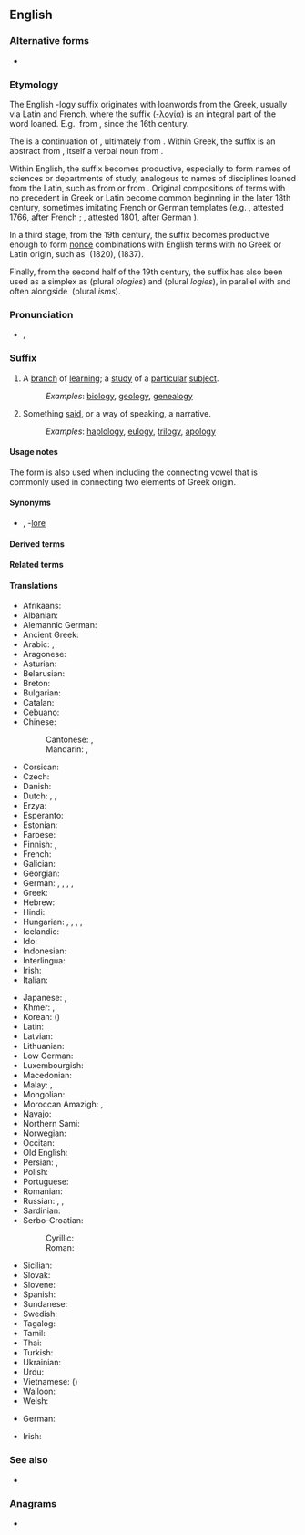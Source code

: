 {{also|logy}}
==English==
{{wikipedia}}

===Alternative forms===
* {{l|en|-ology}}

===Etymology===
{{root|en|ine-pro|*leǵ-}}
The English -logy suffix originates with loanwords from the Greek, usually via Latin and French, where the suffix ([[-λογία]]) is an integral part of the word loaned. E.g. {{m|en|astrology}} from {{m|la|astrologia}}, since the 16th century.

The {{der|en|fr|-logie}} is a continuation of {{der|en|la|-logia}}, ultimately from {{der|en|grc|-λογία}}. Within Greek, the suffix is an {{m|grc|-ία}} abstract from {{m|grc|λόγος|t=account, explanation, narrative}}, itself a verbal noun from {{m|grc|λέγω|t=I [[say]], [[speak]], [[converse]], tell a story}}.

Within English, the suffix becomes productive, especially to form names of sciences or departments of study, analogous to names of disciplines loaned from the Latin, such as {{m|en|astrology}} from {{m|la|astrologia}} or {{m|en|geology}} from {{m|la|geologia}}. Original compositions of terms with no precedent in Greek or Latin become common beginning in the later 18th century, sometimes imitating French or German templates (e.g. {{m|en|insectology}}, attested 1766, after French {{m|fr|insectologie}}; {{m|en|terminology}}, attested 1801, after German {{m|de|Terminologie}}).

In a third stage, from the 19th century, the suffix becomes productive enough to form [[nonce]] combinations with English terms with no Greek or Latin origin, such as {{m|en|undergroundology}} (1820), {{m|en|hatology}} (1837).

Finally, from the second half of the 19th century, the suffix has also been used as a simplex as {{m|en|ology}} (plural ''ologies'') and {{m|en|logy}} (plural ''logies''), in parallel with and often alongside {{m|en|ism}} (plural ''isms'').

===Pronunciation===
* {{enPR|ləjē}}, {{IPA|en|/ləd͡ʒi/}}

===Suffix===
{{en-noun|-logies}}

# A [[branch]] of [[learning]]; a [[study]] of a [[particular]] [[subject]].
#: ''Examples'': [[biology]], [[geology]], [[genealogy]]
# Something [[said]], or a way of speaking, a narrative.
#: ''Examples'': [[haplology]], [[eulogy]], [[trilogy]], [[apology]]

====Usage notes====
The form {{m|en|-ology}} is also used when including the connecting vowel {{m|en|-o-}} that is commonly used in connecting two elements of Greek origin.

====Synonyms====
* {{sense|branch of learning}} {{l|en|-ics}}, -[[lore]]

====Derived terms====
{{suffixsee|en}}
{{der4|en
|acarology
|acridology
|actinobiology
|actinology
|addictology
|adenology
|aerobiology
|aerogeology
|aerology
|aeropalynology
|aesthesiophysiology
|aetiology
|agnatology
|agnoiology
|agnotology
|agrobiology
|agrobiotechnology
|agroecology
|agrohydrology
|agrology
|agrostology
|aitiology
|alcohology
|alethiology
|alethology
|algesiology
|algology
|allergology
|amphibiology
|anaesthesiology
|anaplastology
|andrology
|anesthesiology
|angelology
|angiocardiology
|angiology
|angiopathology
|anthropobiology
|anthropology
|anthrozoology
|aphasiology
|apidology
|apiology
|arachnology
|arbovirology
|archaeology
|archaeomalacology
|archaeozoology
|archeology
|archeomalacology
|archeozoology
|arcology
|areology
|aretalogy
|arteriology
|arthrology
|arthropodology
|Assyriology
|assyriology
|asteroseismology
|astrobiology
|astrogeology
|astrology
|astroseismology
|astrotheology
|atmology
|atomology
|audiology
|autecology
|auxology
|axiology
|bacteriology
|balneology
|baraminology
|benthology
|bioarchaeology
|biocenology
|bioclimatology
|biocoenology
|bioecology
|biology
|biometeorology
|biomusicology
|biomythology
|biopharmacology
|biophysiology
|biopsychology
|biosociology
|biotechnology
|biotoxicology
|boxology
|brachylogy
|bromatology
|bronchoesophagology
|bronchooesophagology
|bronchology
|brontology
|brontotheology
|bryology
|bryotechnology
|bryozoology
|Buddhology
|cacology
|campanology
|arcinology
|cardioangiology
|cardiology
|cardiovasology
|cariology
|carphology
|carpology
|cecidiology
|cecidology
|cereology
|cetology
|characterology
|cheirology
|chelonology
|chemoecology
|chirology
|choreology
|chorology
|chresmology
|Christology
|chorology
|chronobiology
|chronology
|chronopharmacology
|cirripedology
|climatology
|codicology
|codology
|cohomology
|coleopterology
|coloproctology
|comitology
|communicology
|communioecclesiology
|communio-ecclesiology
|conchology
|coniology
|contactology
|coprology
|cosmetology
|cosmobiology
|cosmochronology
|cosmogeology
|cosmology
|cosmotheology
|craniology
|criminology
|criteriology
|crustaceology
|cryobiology
|cryology
|cryotechnology
|cryptology
|cryptozoology
|culturology
|cynology
|cytohistology
|cytology
|cytomorphology
|cytopathology
|cytophysiology
|dactylology
|decalogy
|deltiology
|demonology
|dendroarchaeology
|dendroarcheology
|dendrochronology
|dendroclimatology
|dendrology
|deontology
|dermatology
|dermatopathology
|dermatovenerology
|desmology
|diabetology
|dialectology
|dianoiology
|diatomology
|dietology
|dipterology
|dittology
|docimology
|dosology
|doxology
|dracology
|draconology
|dracontology
|dramatology
|dysteleology
|ecclesiology
|eccrinology
|echinodermology
|echocardiology
|ecoclimatology
|ecohydrology
|ecology
|ecomorphology
|ecopedology
|ecophysiology
|ecopsychology
|ecotechnology
|ecotoxicology
|ecotrophology
|edaphology
|Egyptology
|egyptology
|eidology
|electropathology
|electrophysiology
|electrotechnology
|embryology
|emetology
|encephalology
|endocrinology
|endodontology
|endourology
|enigmatology
|enology
|enterology
|entomology
|environtology
|enzymology
|epeirology
|epidemiology
|epidemology
|epileptology
|epiphytology
|epistemology
|epizootiology
|escapology
|eschatology
|esophagology
|Esperantology
|esthesiophysiology
|ethicotheology
|ethnoarchaeology
|ethnoarcheology
|ethnoecology
|ethnology
|ethnomethodology
|ethnomusicology
|ethnoorganology
|ethno-organology
|ethnopharmacology
|ethnopsychology
|ethology
|etiology
|Etruscology
|etymology
|exobiology
|exogeology
|exomorphology
|fetology
|fornicology
|futurology
|Francology
|galactology
|garbageology
|garbology
|gastrology
|gastroenterology
|gelotology
|gemellology
|geminology
|gemmology
|gemology
|genealogy
|genecology
|geoarchaeology
|geoarcheology
|geobiology
|geochronology
|geocryology
|geoecology
|geohydrology
|geology
|geomicrobiology
|geomorphology
|geopathology
|geopedology
|geotechnology
|geratology
|gerodontology
|gerontology
|glaciology
|glossology
|glottochronology
|glottology
|glycobiology
|gnathology
|gnoseology
|graminology
|grammatology
|graphology
|gynaecology
|gynecology
|hagiology
|haematology
|haematopathology
|haemostaseology
|hamartiology
|hamartology
|haplology
|helcology
|heliology
|helioseismology
|helminthology
|hematology
|hematopathology
|hemostaseology
|henology
|hepatogastroenterology
|hepato-gastroenterology
|hepatology
|heptalogy
|herbology
|heresiology
|herpetology
|heterology
|heteropterology
|hexalogy
|hippology
|histology
|histomorphology
|histopathology
|historiology
|histotechnology
|Hittitology
|hodology
|holomorphology
|hominology
|homoiology
|homology
|horology
|humorology
|hydrobiology
|hydroecology
|hydrogeology
|hydrology
|hydrometeorology
|hydromicrobiology
|hydromorphology
|hymenopterology
|hymnology
|hypnology
|iatroastrology
|iatrotheology
|ichnology
|ichthyology
|ichthyotheology
|iconology
|ideology
|imageology
|imagology
|imamology
|immunobiology
|immunocytology
|immunodermatology
|immunohaematology
|immunohematology
|immunohistology
|immunology
|immunopathology
|implantology
|Indology
|infectiology
|infology
|insectology
|Iranology
|irenology
|iridology
|Islamology
|Japanology
|Judeology
|kairology
|karstology
|karyology
|karyomorphology
|Kibology
|kidology
|killology
|kinesiology
|kinology
|knobology
|Kremlinology
|krenology
|Kurdology
|kymatology
|laryngology
|lepidopterology
|lexicology
|lichenology
|limnozoology
|limnology
|lipidology
|lithology
|lithotheology
|ludology
|lymphology
|malacology
|malacozoology
|maledictology
|mammalogy
|Mariology
|martyrology
|mediology
|meiobenthology
|melissopalynology
|melittology
|melittotheology
|melitto-theology
|menology
|mereology
|mereotopology
|mesology
|messianology
|metabiology
|metaphorology
|metapsychology
|meteorology
|meteoropathology
|methodology
|metrology
|microarchaeology
|microarcheology
|microbiology
|microclimatology
|microhistology
|micrology
|micrometeorology
|micromorphology
|micropalaeontology
|micropaleontology
|micropathology
|microtechnology
|mineralogy
|misology
|missiology
|mixology
|molinology
|monadology
|morology
|morphology
|morphophonology
|museology
|musicology
|Mycenology
|mycetology
|mycology
|myology
|myriapodology
|myrmecology
|mythology
|nanobiotechnology
|nanotechnology
|narcology
|narratology
|necrology
|nematology
|neology
|neonatology
|nephology
|nephrology
|neuroanthropology
|neurobiology
|neurocytology
|neuroendocrinology
|neuroethology
|neurogastroenterology
|neurohistology
|neuroimmunology
|neurology
|neuroophthalmology
|neuro-ophthalmology
|neurootology
|neuropathology
|neuropathophysiology
|neuropharmacology
|neurophenomenology
|neurophysiology
|neuropsychology
|neuropsychopharmacology
|neuroradiology
|neurotechnology
|nidology
|nomology
|noology
|nosology
|nostology
|numerology
|obesitology
|oceanology
|odonatology
|odontology
|odontostomatology
|odorology
|oenology
|oesophagology
|oikology
|omphalology
|oncohaematology
|oncohematology
|oncology
|oneirology
|onology
|onomasiology
|onomatology
|ontology
|ontopsychology
|ontotheology
|oology
|ophiology
|ophthalmology
|optotechnology
|orchidology
|organology
|ornithology
|orology
|orthokeratology
|orthology
|orthopterology
|osmology
|osteoarchaeology
|osteoarcheology
|osteoimmunology
|osteology
|otolaryngology
|otology
|otorhinolaryngology
|ovology
|paedodontology
|paedology
|pædology
|paidology
|palaeanthropology
|palæanthropology
|palaeoanthropology
|palaeobiology
|palaeoclimatology
|palaeoecology
|palaeoecophysiology
|palaeoentomology
|palaeohistology
|palaeohydrology
|palaeoichnology
|palaeoichthyology
|palaeolimnology
|palaeomorphology
|palaeontology
|palaeoosteology
|palaeoparasitology
|palaeopathology
|palaeopedology
|palaeophysiology
|palaeophytology
|palaeornithology
|palaeoserology
|palaeovirology
|palaeozoology
|paleoanthropology
|paleobiology
|paleoclimatology
|paleoecology
|paleoecophysiology
|paleoentomology
|paleohistology
|paleohydrology
|paleoichnology
|paleoichthyology
|paleolimnology
|paleomorphology
|paleontology
|paleoosteology
|paleoparasitology
|paleopathology
|paleopedology
|paleophysiology
|paleophytology
|paleornithology
|paleoserology
|paleovirology
|paleozoology
|palynology
|papyrology
|parachronology
|paralogy
|parapsychology
|parasitology
|paremiology
|parodontology
|pathobiology
|pathohistology
|pathology
|pathophysiology
|pathopsychology
|patrology
|pedobiology
|pedodontology
|pedology
|penology
|pentalogy
|perinatology
|periodontology
|pestology
|petinotheology
|petino-theology
|petrifactology
|petrology
|pharmacology
|pharyngology
|phenology
|phenomenology
|philology
|phlebology
|phonology
|photobiology
|photogeology
|photology
|phraseology
|phrenology
|phthisiology
|phycology
|phyllobiology
|physicotheology
|physico-theology
|physiology
|physiopathology
|phytobalneology
|phytoecology
|phytology
|phytomorphology
|phytonematology
|phytopalaeontology
|phytopaleontology
|phytopathology
|phytopharmacology
|phytophysiology
|phytosociology
|phytotechnology
|phytotheology
|phyto-theology
|pigeonology
|piphilology
|pisteology
|planetology
|planktology
|plumology
|pneumatology
|pneumology
|pneumonology
|podology
|poenology
|poetology
|politology
|polyetiology
|pomology
|ponerology
|posology
|potamology
|praxeology
|primatology
|proctology
|projectiology
|prophetology
|protistology
|protology
|protozoology
|psephology
|pseudoetymology
|pseudo-etymology
|psychobiology
|psychodermatology
|psychoendoneuroimmunology
|psychooncology
|psycho-oncology
|psychology
|psychoneuroendocrinoimmunology
|psychoneuroendocrinology
|psychoneuroimmunology
|psychopathology
|psychopharmacology
|psychophysiology
|psychotraumatology
|pteridology
|pulmology
|pulmonology
|pyramidology
|pyrology
|pyrotheology
|pyro-theology
|quadrilogy
|raciology
|radiobiology
|radioecology
|radiology
|radiooncology
|radiopathology
|radiopharmacology
|rastrology
|reflexology
|reptiliology
|rheology
|rheumatology
|rhinolaryngology
|rhinology
|rhodology
|rhythmology
|roentgenology
|runology
|sacramentology
|sarcology
|scatology
|scenology
|sclerochronology

|Scientology
|sedimentology
|seismology
|selenology
|semasiology
|sematology
|semiology
|senology
|seroepidemiology
|serology
|serpentology
|sexology
|Sinology
|sinology
|sitiology
|skeletochronology
|sociology
|sociobiology
|somatology
|somnology
|sophiology
|sophrology
|soteriology
|Sovietology
|spasmologyy
|speleology
|splanchnology
|spongiology
|sporalogy
|staurology
|stemmatology
|stomatology
|storiology
|strabismology
|strabology
|strigiology
|stromatology
|sucrology
|suggestology
|suicidology
|Sumerology
|symbology
|symptomatology
|symptomology
|syndesmology
|syndromatology
|synecology
|syphilology
|syzygiology
|tautology
|technology
|tegestology
|teleology
|teleradiology
|teratology
|terminology
|testamentology
|tetralogy
|teuthology
|thanatology
|thaumatology
|theology
|theriogenology
|theriology
|thermatology
|thermology
|Thracology
|thremmatology
|Tibetology
|tidology
|timology
|tocology
|tokology
|tonology
|topology
|toxicology
|transfusiology
|translatology
|transplantology
|trassology
|traumatology
|traumatopsychology
|tribology
|trichology
|trichopterology
|trilogy
|tropology
|trophology
|Turcology
|Turkology
|typology
|ufology
|urogynaecology
|urogynecology
|urology
|urooncology
|uro-oncology
|uroradiology
|vaccinology
|venereology
|venology
|vermeology
|vexillology
|victimology
|vinylogy
|virology
|vitaminology
|Volapükology
|volcanology
|vulcanology
|xenobiology
|xenology
|xylology
|zooarchaeology
|zooarcheology
|zooecology
|zoology
|zoomorphology
|zoopalaeontology
|zoopaleontology
|zoosociology
|zumology
|zymology
|zymotechnology
}}

{{der4|en|title=Derived terms pertaining to something said, or a way of speaking, a narrative
|analogy
|anthology
|apology
|dilogy
|duology
|eulogy
|haplology
|hexalogy
|quadrilogy
|tetralogy
|trilogy
}}

====Related terms====
{{rel4|en
|-logic
|-logical
|-logist
|ology
}}

====Translations====
{{trans-top|branch of learning}}
* Afrikaans: {{t|af|-logië}}
* Albanian: {{t|sq|-logjia}}
* Alemannic German: {{t|gsw|-logie|f}}
* Ancient Greek: {{t|grc|-λογία|f}}
* Arabic: {{t|ar|لوجيا|f|alt=ـلُوجِيَا}}, {{t+|ar|علم|m|alt=عِلْم اَلـ}}
* Aragonese: {{t|an|-lochía|f}}
* Asturian: {{t|ast|-loxía|f}}
* Belarusian: {{t|be|-ло́гія|f}}
* Breton: {{t|br|-loji|f}}
* Bulgarian: {{t|bg|-ло́гия|f}}
* Catalan: {{t+|ca|-logia|f}}
* Cebuano: {{t|ceb|-lohia}}
* Chinese:
*: Cantonese: {{t+|yue|學}}, {{t|yue|学|tr=haak}}
*: Mandarin: {{t+|cmn|學}}, {{t+|cmn|学|tr=xué}}
* Corsican: {{t|co|-lugia|f}}
* Czech: {{t|cs|-logie|f}}
* Danish: {{t+|da|-logi|c}}
* Dutch: {{t+|nl|-logie|f}}, {{t|nl|-kunde}}, {{t|nl|-leer}}
* Erzya: {{t|myv|-тона}}
* Esperanto: {{t|eo|-logio}}
* Estonian: {{t|et|-loogia}}
* Faroese: {{t|fo|-frøði|f}}
* Finnish: {{t+|fi|-logia}}, {{t+|fi|oppi|alt=-oppi}}
* French: {{t+|fr|-logie|f}}
* Galician: {{t+|gl|-loxía|f}}
* Georgian: {{t+|ka|-ლოგია}}
* German: {{t+|de|-kunde|f}}, {{t+|de|Lehre|f|alt=-lehre}}, {{t+|de|Wissenschaft|f|alt=-wissenschaft}}, {{t+|de|-logie|f}}, {{t+|de|-ik|f}}
* Greek: {{t+|el|-λογία|f}}
* Hebrew: {{t+|he|־לוגיה|tr=-logya}}
* Hindi: {{t+|hi|ज्ञान|m|alt=-ज्ञान}}
* Hungarian: {{t|hu|-lógia}}, {{t|hu|-ászat}}, {{t|hu|-észet}}, {{t+|hu|tan|alt=-tan}}, {{t+|hu|tudomány|alt=-tudomány}}
* Icelandic: {{t|is|-fræði}}
* Ido: {{t|io|-logio}}
* Indonesian: {{t|id|-logi}}
* Interlingua: {{t|ia|-logia}}
* Irish: {{t|ga|eolaíocht|f}}
* Italian: {{t+|it|-logia|f}}
{{trans-mid}}
* Japanese: {{t+|ja|学|tr=-がく, -gaku}}, {{t|ja|ロジー|tr=-rojī|alt=-ロジー}} {{qualifier|with non-Japanese words}}
* Khmer: {{t+|km|វិទ្យា|alt=-វិទ្យា}}, {{t|km|សាស្ត្រ|alt=-សាស្ត្រ}}
* Korean: {{t+|ko|학}} ({{t+|ko|學}})
* Latin: {{t|la|-logia|f}}
* Latvian: {{t|lv|-logija|f}}
* Lithuanian: {{t|lt|-logija|f}}
* Low German: {{t|nds|-logie|f}}
* Luxembourgish: {{t|lb|-logie|f}}
* Macedonian: {{t|mk|-логија|f}}
* Malay: {{t+|ms|-logi}}, {{t|ms|kaji}}
* Mongolian: {{t+|mn|зүй}}
* Moroccan Amazigh: {{t|zgh|ⵜⴰⵙⵏ-}}, {{t|zgh|ⵜⵓⵙⵏ-}}
* Navajo: {{t|nv|naalkaah}}
* Northern Sami: {{t|se|-logiija}}
* Norwegian: {{t+|no|-logi|c}}
* Occitan: {{t|oc|-logia|f}}
* Old English: {{t|ang|-cræft|m}}
* Persian: {{t+|fa|شناسی|tr=-šenâsi}}, {{t|fa|لوژی|tr=-loži|alt=ـلوژی}}
* Polish: {{t+|pl|-logia|f}}
* Portuguese: {{t+|pt|-logia|f}}
* Romanian: {{t|ro|-logie|f}}
* Russian: {{t+|ru|-ло́гия|f}}, {{t+|ru|ведение|n|alt=-ве́дение}}, {{t+|ru|знание|n|alt=-зна́ние}}
* Sardinian: {{t|sc|-logia|f}}
* Serbo-Croatian:
*: Cyrillic: {{t|sh|-ло̀гија|f}}
*: Roman: {{t|sh|-lògija|f}}
* Sicilian: {{t|scn|-logia|f}}
* Slovak: {{t|sk|-lógia|f}}
* Slovene: {{t|sl|-logija|f}}
* Spanish: {{t+|es|-logía|f}}
* Sundanese: {{t|su|-logi}}
* Swedish: {{t+|sv|-logi|c}}
* Tagalog: {{t|tl|-lohia}}
* Tamil: {{t|ta|-இயல்}}
* Thai: {{t+|th|วิทยา|alt=-วิทยา|tr=-wíttáyaa}}
* Turkish: {{t+|tr|-loji}}
* Ukrainian: {{t|uk|-ло́гія|f}}
* Urdu: {{t|ur|یات|tr=-iyāt}}
* Vietnamese: {{t+|vi|học}} ({{t+|vi|學}})
* Walloon: {{t+|wa|-lodjeye|f}}
* Welsh: {{t|cy|-leg}}
{{trans-bottom}}

{{trans-top|something said}}
* German: {{t|de|-teiler|m}} {{qualifier|set of works}}
{{trans-mid}}
{{trans-bottom}}

{{ttbc-top}}
* Irish: {{t-check|ga|-lógacht|f}}
{{trans-mid}}
{{trans-bottom}}

===See also===
* {{l|en|-nomy}}

===Anagrams===
* {{anagrams|en|a=gloy|Goly}}